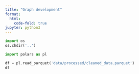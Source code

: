 ```yaml
---
title: "Graph development"
format:
  html:
    code-fold: true
jupyter: python3
---
```


```python
import os 
os.chdir('..')
```

```python
import polars as pl
```

```python
df = pl.read_parquet('data/processed/cleaned_data.parquet')
df 
```


